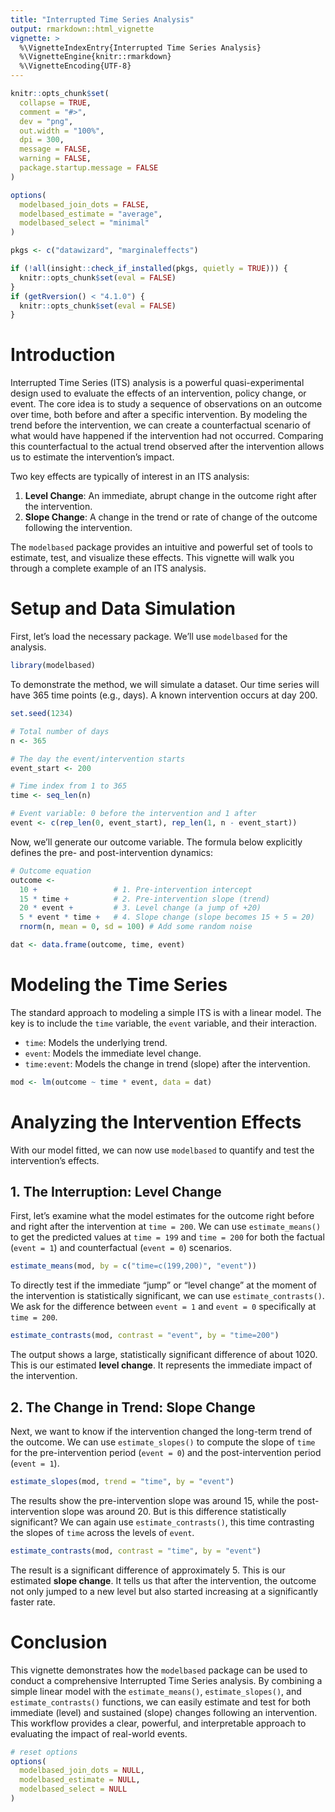```yaml
---
title: "Interrupted Time Series Analysis"
output: rmarkdown::html_vignette
vignette: >
  %\VignetteIndexEntry{Interrupted Time Series Analysis}
  %\VignetteEngine{knitr::rmarkdown}
  %\VignetteEncoding{UTF-8}
---
```


```r
knitr::opts_chunk$set(
  collapse = TRUE,
  comment = "#>",
  dev = "png",
  out.width = "100%",
  dpi = 300,
  message = FALSE,
  warning = FALSE,
  package.startup.message = FALSE
)

options(
  modelbased_join_dots = FALSE,
  modelbased_estimate = "average",
  modelbased_select = "minimal"
)

pkgs <- c("datawizard", "marginaleffects")

if (!all(insight::check_if_installed(pkgs, quietly = TRUE))) {
  knitr::opts_chunk$set(eval = FALSE)
}
if (getRversion() < "4.1.0") {
  knitr::opts_chunk$set(eval = FALSE)
}

```

# Introduction

Interrupted Time Series (ITS) analysis is a powerful quasi-experimental design used to evaluate the effects of an intervention, policy change, or event. The core idea is to study a sequence of observations on an outcome over time, both before and after a specific intervention. By modeling the trend before the intervention, we can create a counterfactual scenario of what would have happened if the intervention had not occurred. Comparing this counterfactual to the actual trend observed after the intervention allows us to estimate the intervention's impact.

Two key effects are typically of interest in an ITS analysis:

1.  **Level Change**: An immediate, abrupt change in the outcome right after the intervention.
2.  **Slope Change**: A change in the trend or rate of change of the outcome following the intervention.

The `modelbased` package provides an intuitive and powerful set of tools to estimate, test, and visualize these effects. This vignette will walk you through a complete example of an ITS analysis.


# Setup and Data Simulation

First, let's load the necessary package. We'll use `modelbased` for the analysis.

```r
library(modelbased)
```

To demonstrate the method, we will simulate a dataset. Our time series will have 365 time points (e.g., days). A known intervention occurs at day 200.

```r
set.seed(1234)

# Total number of days
n <- 365

# The day the event/intervention starts
event_start <- 200

# Time index from 1 to 365
time <- seq_len(n)

# Event variable: 0 before the intervention and 1 after
event <- c(rep_len(0, event_start), rep_len(1, n - event_start))
```

Now, we'll generate our outcome variable. The formula below explicitly defines the pre- and post-intervention dynamics:

```r
# Outcome equation
outcome <-
  10 +                 # 1. Pre-intervention intercept
  15 * time +          # 2. Pre-intervention slope (trend)
  20 * event +         # 3. Level change (a jump of +20)
  5 * event * time +   # 4. Slope change (slope becomes 15 + 5 = 20)
  rnorm(n, mean = 0, sd = 100) # Add some random noise

dat <- data.frame(outcome, time, event)
```

# Modeling the Time Series

The standard approach to modeling a simple ITS is with a linear model. The key is to include the `time` variable, the `event` variable, and their interaction.

- `time`: Models the underlying trend.
- `event`: Models the immediate level change.
- `time:event`: Models the change in trend (slope) after the intervention.

```r
mod <- lm(outcome ~ time * event, data = dat)
```

# Analyzing the Intervention Effects

With our model fitted, we can now use `modelbased` to quantify and test the intervention's effects.

## 1. The Interruption: Level Change

First, let's examine what the model estimates for the outcome right before and right after the intervention at `time = 200`. We can use `estimate_means()` to get the predicted values at `time = 199` and `time = 200` for both the factual (`event = 1`) and counterfactual (`event = 0`) scenarios.

```r
estimate_means(mod, by = c("time=c(199,200)", "event"))
```

To directly test if the immediate "jump" or "level change" at the moment of the intervention is statistically significant, we can use `estimate_contrasts()`. We ask for the difference between `event = 1` and `event = 0` specifically at `time = 200`.

```r
estimate_contrasts(mod, contrast = "event", by = "time=200")
```

The output shows a large, statistically significant difference of about 1020. This is our estimated **level change**. It represents the immediate impact of the intervention.

## 2. The Change in Trend: Slope Change

Next, we want to know if the intervention changed the long-term trend of the outcome. We can use `estimate_slopes()` to compute the slope of `time` for the pre-intervention period (`event = 0`) and the post-intervention period (`event = 1`).

```r
estimate_slopes(mod, trend = "time", by = "event")
```

The results show the pre-intervention slope was around 15, while the post-intervention slope was around 20. But is this difference statistically significant? We can again use `estimate_contrasts()`, this time contrasting the slopes of `time` across the levels of `event`.

```r
estimate_contrasts(mod, contrast = "time", by = "event")
```

The result is a significant difference of approximately 5. This is our estimated **slope change**. It tells us that after the intervention, the outcome not only jumped to a new level but also started increasing at a significantly faster rate.

# Conclusion

This vignette demonstrates how the `modelbased` package can be used to conduct a comprehensive Interrupted Time Series analysis. By combining a simple linear model with the `estimate_means()`, `estimate_slopes()`, and `estimate_contrasts()` functions, we can easily estimate and test for both immediate (level) and sustained (slope) changes following an intervention. This workflow provides a clear, powerful, and interpretable approach to evaluating the impact of real-world events.

```r
# reset options
options(
  modelbased_join_dots = NULL,
  modelbased_estimate = NULL,
  modelbased_select = NULL
)
```
